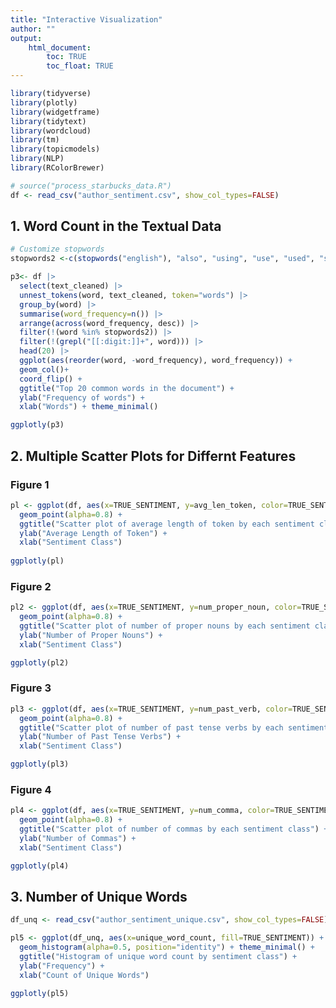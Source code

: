 ```yaml
---
title: "Interactive Visualization"
author: ""
output: 
    html_document:
        toc: TRUE
        toc_float: TRUE
---
```


```r
library(tidyverse)
library(plotly)
library(widgetframe)
library(tidytext)
library(wordcloud)
library(tm)
library(topicmodels)
library(NLP)
library(RColorBrewer)
```

```r
# source("process_starbucks_data.R")
df <- read_csv("author_sentiment.csv", show_col_types=FALSE)
```

## 1. Word Count in the Textual Data

```r
# Customize stopwords
stopwords2 <-c(stopwords("english"), "also", "using", "use", "used", "s", "t")

p3<- df |>
  select(text_cleaned) |>
  unnest_tokens(word, text_cleaned, token="words") |>
  group_by(word) |>
  summarise(word_frequency=n()) |>
  arrange(across(word_frequency, desc)) |>
  filter(!(word %in% stopwords2)) |>
  filter(!(grepl("[[:digit:]]+", word))) |>
  head(20) |>
  ggplot(aes(reorder(word, -word_frequency), word_frequency)) +
  geom_col()+
  coord_flip() +
  ggtitle("Top 20 common words in the document") + 
  ylab("Frequency of words") + 
  xlab("Words") + theme_minimal()

ggplotly(p3)
```


## 2. Multiple Scatter Plots for Differnt Features {.tabset}

### Figure 1

```r
pl <- ggplot(df, aes(x=TRUE_SENTIMENT, y=avg_len_token, color=TRUE_SENTIMENT)) + 
  geom_point(alpha=0.8) + 
  ggtitle("Scatter plot of average length of token by each sentiment class") + 
  ylab("Average Length of Token") + 
  xlab("Sentiment Class")
  
ggplotly(pl)
```

### Figure 2

```r
pl2 <- ggplot(df, aes(x=TRUE_SENTIMENT, y=num_proper_noun, color=TRUE_SENTIMENT)) + 
  geom_point(alpha=0.8) + 
  ggtitle("Scatter plot of number of proper nouns by each sentiment class") + 
  ylab("Number of Proper Nouns") + 
  xlab("Sentiment Class")

ggplotly(pl2)
```
### Figure 3

```r
pl3 <- ggplot(df, aes(x=TRUE_SENTIMENT, y=num_past_verb, color=TRUE_SENTIMENT)) + 
  geom_point(alpha=0.8) + 
  ggtitle("Scatter plot of number of past tense verbs by each sentiment class") + 
  ylab("Number of Past Tense Verbs") + 
  xlab("Sentiment Class")

ggplotly(pl3)
```

### Figure 4

```r
pl4 <- ggplot(df, aes(x=TRUE_SENTIMENT, y=num_comma, color=TRUE_SENTIMENT)) + 
  geom_point(alpha=0.8) + 
  ggtitle("Scatter plot of number of commas by each sentiment class") + 
  ylab("Number of Commas") + 
  xlab("Sentiment Class")

ggplotly(pl4)
```

## 3. Number of Unique Words
```r
df_unq <- read_csv("author_sentiment_unique.csv", show_col_types=FALSE)
```

```r
pl5 <- ggplot(df_unq, aes(x=unique_word_count, fill=TRUE_SENTIMENT)) + 
  geom_histogram(alpha=0.5, position="identity") + theme_minimal() + 
  ggtitle("Histogram of unique word count by sentiment class") + 
  ylab("Frequency") + 
  xlab("Count of Unique Words")

ggplotly(pl5)
```
